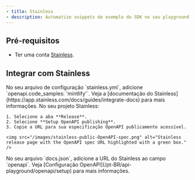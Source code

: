 ```yaml
---
- title: Stainless
- description: Automatize snippets de exemplo do SDK no seu playground de API
---
```


## Pré-requisitos

* Ter uma conta [Stainless](https://app.stainless.com).

## Integrar com Stainless

<Steps>
  <Step title="Configure a decoração OpenAPI no Stainless.">
    No seu arquivo de configuração `stainless.yml`, adicione `openapi.code_samples: 'mintlify'`. Veja a [documentação do Stainless](https://app.stainless.com/docs/guides/integrate-docs) para mais informações.
  </Step>

  <Step title="Publique a URL para sua especificação OpenAPI.">
    No seu projeto Stainless:

    1. Selecione a aba **Release**.
    2. Selecione **Setup OpenAPI publishing**.
    3. Copie a URL para sua especificação OpenAPI publicamente acessível.

    <img src="/images/stainless-public-OpenAPI-spec.png" alt="Stainless release page with the OpenAPI spec URL highlighted with a green box." />
  </Step>

  <Step title="Adicione a URL da sua especificação OpenAPI ao seu `docs.json`.">
    No seu arquivo `docs.json`, adicione a URL do Stainless ao campo `openapi`. Veja [Configuração OpenAPI](/pt-BR/api-playground/openapi/setup) para mais informações.
  </Step>
</Steps>
